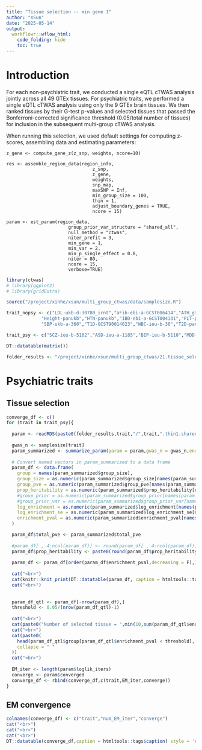 ```yaml
---
title: "Tissue selection -- min gene 1"
author: "XSun"
date: "2025-05-14"
output:
  workflowr::wflow_html:
    code_folding: hide
    toc: true
---
```


# Introduction

For each non-psychiatric trait, we conducted a single eQTL cTWAS analysis jointly across all 49 GTEx tissues. For psychiatric traits, we performed a single eQTL cTWAS analysis using only the 9 GTEx brain tissues. We then ranked tissues by their G-test p-values and selected tissues that passed the Bonferroni-corrected significance threshold (0.05/total number of tissues) for inclusion in the subsequent multi-group cTWAS analysis. 

When running this selection, we used default settings for computing z-scores, assembling data and estimating parameters:

```
z_gene <- compute_gene_z(z_snp, weights, ncore=10)
```

```
res <- assemble_region_data(region_info, 
                                z_snp, 
                                z_gene, 
                                weights,
                                snp_map,
                                maxSNP = Inf,
                                min_group_size = 100,
                                thin = 1,
                                adjust_boundary_genes = TRUE,
                                ncore = 15)
```

```
param <- est_param(region_data, 
                       group_prior_var_structure = "shared_all",
                       null_method = "ctwas",
                       niter_prefit = 3,
                       min_gene = 1,
                       min_var = 2,                          
                       min_p_single_effect = 0.8,
                       niter = 80, 
                       ncore = 15,
                       verbose=TRUE)
```


```r
library(ctwas)
# library(ggplot2)
# library(gridExtra)

source("/project/xinhe/xsun/multi_group_ctwas/data/samplesize.R")

trait_nopsy <- c("LDL-ukb-d-30780_irnt","aFib-ebi-a-GCST006414","ATH_gtexukb","BMI-panukb","HB-panukb",
             "Height-panukb","HTN-panukb","IBD-ebi-a-GCST004131","PLT-panukb","RA-panukb","RBC-panukb",
             "SBP-ukb-a-360","T1D-GCST90014023","WBC-ieu-b-30","T2D-panukb")

trait_psy <- c("SCZ-ieu-b-5102","ASD-ieu-a-1185","BIP-ieu-b-5110","MDD-ieu-b-102","PD-ieu-b-7","ADHD-ieu-a-1183","NS-ukb-a-230")

DT::datatable(matrix())

folder_results <- "/project/xinhe/xsun/multi_group_ctwas/21.tissue_selection_0511/results/E_thin1_shared_all/"

```

# Psychiatric traits

## Tissue selection

```r
converge_df <- c()
for (trait in trait_psy){
  
  param <- readRDS(paste0(folder_results,trait,"/",trait,".thin1.shared_all.param.RDS"))
  
  gwas_n <- samplesize[trait]
  param_summarized <- summarize_param(param = param,gwas_n = gwas_n,enrichment_test = "fisher",alternative = "greater")
  
  # Convert named vectors in param_summarized to a data frame
  param_df <- data.frame(
    group = names(param_summarized$group_size),
    group_size = as.numeric(param_summarized$group_size[names(param_summarized$group_size)]),
    group_pve = as.numeric(param_summarized$group_pve[names(param_summarized$group_size)]),
    prop_heritability = as.numeric(param_summarized$prop_heritability[names(param_summarized$group_size)]),
    #group_prior = as.numeric(param_summarized$group_prior[names(param_summarized$group_size)]),
    #group_prior_var = as.numeric(param_summarized$group_prior_var[names(param_summarized$group_size)]),
    log_enrichment = as.numeric(param_summarized$log_enrichment[names(param_summarized$group_size)]),
    log_enrichment_se = as.numeric(param_summarized$log_enrichment_se[names(param_summarized$group_size)]),
    enrichment_pval = as.numeric(param_summarized$enrichment_pval[names(param_summarized$group_size)])
  )

  param_df$total_pve <- param_summarized$total_pve
  
  #param_df[ , 4:ncol(param_df)] <- round(param_df[ , 4:ncol(param_df)], 5)
  param_df$prop_heritability <- paste0(round(param_df$prop_heritability * 100, 5), "%")
  
  param_df <- param_df[order(param_df$enrichment_pval,decreasing = F),]
  
  cat("<br>")
  cat(knitr::knit_print(DT::datatable(param_df, caption = htmltools::tags$caption( style = 'font-size: 40px; caption-side: topleft; text-align = left; color:black;',trait),options = list(pageLength = 10))))
  cat("<br>")
  
  
  param_df_qtl <- param_df[-nrow(param_df),]
  threshold <- 0.05/(nrow(param_df_qtl)-1)
  
  cat("<br>")
  cat(paste0("Number of selected tissue = ",min(10,sum(param_df_qtl$enrichment_pval < threshold)),"\n"))
  cat("<br>")
  cat(paste0(
    head(param_df_qtl$group[param_df_qtl$enrichment_pval < threshold], 10), 
    collapse = " "
  ))
  cat("<br>")
  
  EM_iter <- length(param$loglik_iters)
  converge <- param$converged
  converge_df <- rbind(converge_df,c(trait,EM_iter,converge))
}

```

## EM convergence

```r


colnames(converge_df) <- c("trait","num_EM_iter","converge")
cat("<br>")
cat("<br>")
cat("<br>")
DT::datatable(converge_df,caption = htmltools::tags$caption( style = 'caption-side: left; text-align: left; color:black;  font-size:150% ;','EM convergence '),options = list(pageLength = 30) )
```
